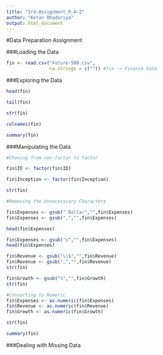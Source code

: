 ```yaml
---
title: "3rd-Assignment_R_A-Z"
author: "Ketan Bhadoriya"
output: html_document
---
```


#Data Preparation Assignment

###Loading the Data

```r
fin <- read.csv("Future-500.csv",
                na.strings = c("")) #fin -> Finance Data
```

###Exploring the Data

```r
head(fin)

tail(fin)

str(fin)

colnames(fin)

summary(fin)
```

###Manipulating the Data

```r
#Chaning from non-factor to factor

fin$ID <- factor(fin$ID)

fin$Inception <- factor(fin$Inception)

str(fin)

#Removing the Unnecesscary Characters

fin$Expenses <- gsub(" Dollar","",fin$Expenses)
fin$Expenses <- gsub(",","",fin$Expenses)

head(fin$Expenses)

fin$Expenses <- gsub("s","",fin$Expenses)
head(fin$Expenses)

fin$Revenue <- gsub("\\$","",fin$Revenue)
fin$Revenue <- gsub(",","",fin$Revenue)
str(fin)

fin$Growth <- gsub("%","",fin$Growth)
str(fin)

#Converting to Numeric
fin$Expenses <- as.numeric(fin$Expenses)
fin$Revenue <- as.numeric(fin$Revenue)
fin$Growth <- as.numeric(fin$Growth)

str(fin)

summary(fin)
```

###Dealing with Missing Data

```r

```